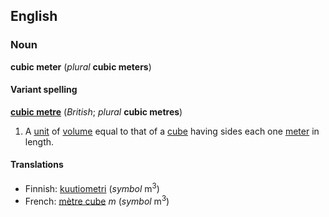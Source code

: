 <!--

If you edit this page, please make corresponding edits to "cubic metre" to keep these two pages in synch.

-->


==English==
===Noun===
'''cubic meter''' (''plural'' '''cubic meters''')

====Variant spelling====
'''[[cubic metre]]''' (''British''; ''plural'' '''cubic metres''')

#A [[unit]] of [[volume]] equal to that of a [[cube]] having sides each one [[meter]] in length.

====Translations====
*Finnish: [[kuutiometri]] (''symbol'' m<sup>3</sup>)
*French: [[mètre cube]] ''m'' (''symbol'' m<sup>3</sup>)